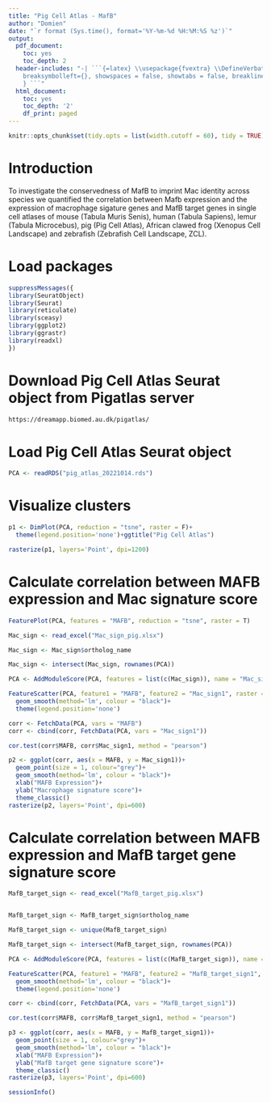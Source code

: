 ```yaml
---
title: "Pig Cell Atlas - MafB"
author: "Domien"
date: "`r format (Sys.time(), format='%Y-%m-%d %H:%M:%S %z')`"
output:
  pdf_document:
    toc: yes
    toc_depth: 2
  header-includes: "-| ```{=latex} \\usepackage{fvextra} \\DefineVerbatimEnvironment{Highlighting}{Verbatim}{
    breaksymbolleft={}, showspaces = false, showtabs = false, breaklines, commandchars=\\\\\\{\\}
    } ```"
  html_document:
    toc: yes
    toc_depth: '2'
    df_print: paged
---
```


```r
knitr::opts_chunk$set(tidy.opts = list(width.cutoff = 60), tidy = TRUE)
```

\newpage

# Introduction

To investigate the conservedness of MafB to imprint Mac identity across species we quantified the correlation between Mafb expression and the expression of macrophage sigature genes and MafB target genes in single cell atlases of mouse (Tabula Muris Senis), human (Tabula Sapiens), lemur (Tabula Microcebus), pig (Pig Cell Atlas), African clawed frog (Xenopus Cell Landscape) and zebrafish (Zebrafish Cell Landscape, ZCL).

# Load packages

```r
suppressMessages({
library(SeuratObject)
library(Seurat)
library(reticulate)
library(sceasy)
library(ggplot2)
library(ggrastr)
library(readxl)
})
```

# Download Pig Cell Atlas Seurat object from Pigatlas server
```bash
https://dreamapp.biomed.au.dk/pigatlas/
```

# Load Pig Cell Atlas Seurat object

```r
PCA <- readRDS("pig_atlas_20221014.rds")
```

# Visualize clusters

```r
p1 <- DimPlot(PCA, reduction = "tsne", raster = F)+
  theme(legend.position='none')+ggtitle("Pig Cell Atlas")

rasterize(p1, layers='Point', dpi=1200)
```

# Calculate correlation between MAFB expression and Mac signature score

```r
FeaturePlot(PCA, features = "MAFB", reduction = "tsne", raster = T)
```

```r
Mac_sign <- read_excel("Mac_sign_pig.xlsx")

Mac_sign <- Mac_sign$ortholog_name

Mac_sign <- intersect(Mac_sign, rownames(PCA))

PCA <- AddModuleScore(PCA, features = list(c(Mac_sign)), name = "Mac_sign")
```

```r
FeatureScatter(PCA, feature1 = "MAFB", feature2 = "Mac_sign1", raster = T)+
  geom_smooth(method='lm', colour = "black")+
  theme(legend.position='none')
```

```r
corr <- FetchData(PCA, vars = "MAFB") 
corr <- cbind(corr, FetchData(PCA, vars = "Mac_sign1"))

cor.test(corr$MAFB, corr$Mac_sign1, method = "pearson")
```

```r
p2 <- ggplot(corr, aes(x = MAFB, y = Mac_sign1))+
  geom_point(size = 1, colour="grey")+
  geom_smooth(method='lm', colour = "black")+
  xlab("MAFB Expression")+
  ylab("Macrophage signature score")+
  theme_classic()
rasterize(p2, layers='Point', dpi=600)
```

# Calculate correlation between MAFB expression and MafB target gene signature score

```r
MafB_target_sign <- read_excel("MafB_target_pig.xlsx")


MafB_target_sign <- MafB_target_sign$ortholog_name

MafB_target_sign <- unique(MafB_target_sign)

MafB_target_sign <- intersect(MafB_target_sign, rownames(PCA))

PCA <- AddModuleScore(PCA, features = list(c(MafB_target_sign)), name = "MafB_target_sign")
```

```r
FeatureScatter(PCA, feature1 = "MAFB", feature2 = "MafB_target_sign1", raster = F)+
  geom_smooth(method='lm', colour = "black")+
  theme(legend.position='none')
```

```r
corr <- cbind(corr, FetchData(PCA, vars = "MafB_target_sign1"))

cor.test(corr$MAFB, corr$MafB_target_sign1, method = "pearson")
```

```r
p3 <- ggplot(corr, aes(x = MAFB, y = MafB_target_sign1))+
  geom_point(size = 1, colour="grey")+
  geom_smooth(method='lm', colour = "black")+
  xlab("MAFB Expression")+
  ylab("MafB target gene signature score")+
  theme_classic()
rasterize(p3, layers='Point', dpi=600)
```

```r
sessionInfo()
```




